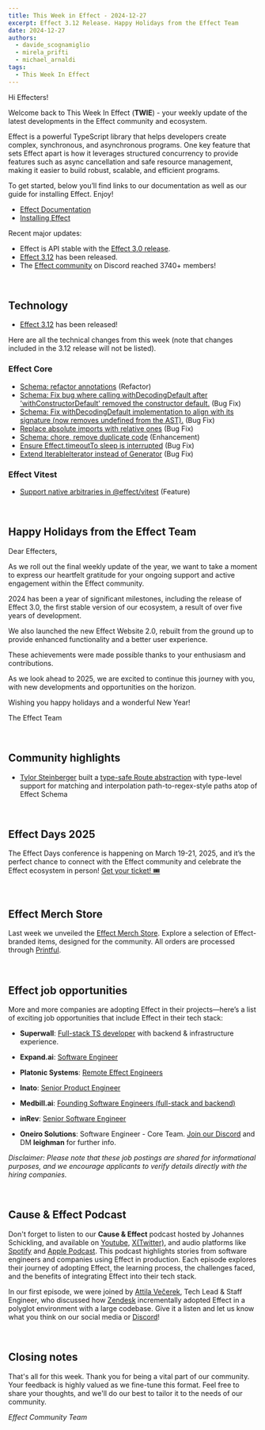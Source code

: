 ```yaml
---
title: This Week in Effect - 2024-12-27
excerpt: Effect 3.12 Release. Happy Holidays from the Effect Team
date: 2024-12-27
authors:
  - davide_scognamiglio
  - mirela_prifti
  - michael_arnaldi
tags:
  - This Week In Effect
---
```



Hi Effecters!

Welcome back to This Week In Effect (**TWIE**) - your weekly update of the latest developments in the Effect community and ecosystem.

Effect is a powerful TypeScript library that helps developers create complex, synchronous, and asynchronous programs. One key feature that sets Effect apart is how it leverages structured concurrency to provide features such as async cancellation and safe resource management, making it easier to build robust, scalable, and efficient programs.

To get started, below you’ll find links to our documentation as well as our guide for installing Effect. Enjoy!

- [Effect Documentation](/docs/getting-started/introduction/)
- [Installing Effect](/docs/getting-started/installation/)

Recent major updates:

- Effect is API stable with the [Effect 3.0 release](https://effect.website/blog/effect-3.0).
- [Effect 3.12](https://effect.website/blog/releases/effect/312) has been released.
- The [Effect community](https://discord.gg/effect-ts) on Discord reached 3740+ members!

&nbsp;
## Technology

- [Effect 3.12](https://effect.website/blog/releases/effect/312) has been released!
  <Tweet id="1871149531594674656" />

Here are all the technical changes from this week (note that changes included in the 3.12 release will not be listed).

### Effect Core
- [Schema: refactor annotations](https://github.com/Effect-TS/effect/pull/4175) (Refactor)
- [Schema: Fix bug where calling withDecodingDefault after 'withConstructorDefault' removed the constructor default.](https://github.com/Effect-TS/effect/pull/4180) (Bug Fix)
- [Schema: Fix withDecodingDefault implementation to align with its signature (now removes undefined from the AST).](https://github.com/Effect-TS/effect/pull/4181) (Bug Fix)
- [Replace absolute imports with relative ones](https://github.com/Effect-TS/effect/pull/4182) (Bug Fix)
- [Schema: chore, remove duplicate code](https://github.com/Effect-TS/effect/pull/4183) (Enhancement)
- [Ensure Effect.timeoutTo sleep is interrupted](https://github.com/Effect-TS/effect/pull/4189) (Bug Fix)
- [Extend IterableIterator instead of Generator](https://github.com/Effect-TS/effect/pull/4190) (Bug Fix)

### Effect Vitest
- [Support native arbitraries in @effect/vitest](https://github.com/Effect-TS/effect/pull/4173) (Feature)


&nbsp;
## Happy Holidays from the Effect Team

Dear Effecters,

As we roll out the final weekly update of the year, we want to take a moment to express our heartfelt gratitude for your ongoing support and active engagement within the Effect community.

2024 has been a year of significant milestones, including the release of Effect 3.0, the first stable version of our ecosystem, a result of over five years of development.

We also launched the new Effect Website 2.0, rebuilt from the ground up to provide enhanced functionality and a better user experience.

These achievements were made possible thanks to your enthusiasm and contributions.

As we look ahead to 2025, we are excited to continue this journey with you, with new developments and opportunities on the horizon.

Wishing you happy holidays and a wonderful New Year!

The Effect Team


&nbsp;
## Community highlights

- [Tylor Steinberger](https://github.com/TylorS) built a [type-safe Route abstraction](https://github.com/TylorS/typed-route) with type-level support for matching and interpolation path-to-regex-style paths atop of Effect Schema

&nbsp;
## Effect Days 2025
The Effect Days conference is happening on March 19-21, 2025, and it’s the perfect chance to connect with the Effect community and celebrate the Effect ecosystem in person! [Get your ticket! 🎟️](https://effect.website/events/effect-days)

&nbsp;
## Effect Merch Store
Last week we unveiled the [Effect Merch Store](https://effect.website/merch). Explore a selection of Effect-branded items, designed for the community. All orders are processed through [Printful](https://www.printful.com/).
  <Tweet id="1868605126862385238" />

&nbsp;
## Effect job opportunities

More and more companies are adopting Effect in their projects—here’s a list of exciting job opportunities that include Effect in their tech stack:

- **Superwall**: [Full-stack TS developer](https://twitter.com/jakemor/status/1854248980454228411) with backend & infrastructure experience.

- **Expand.ai**: [Software Engineer](https://twitter.com/getexpandai/status/1858674403430854823)

- **Platonic Systems**: [Remote Effect Engineers](https://twitter.com/platonicsystems/status/1861470819861311945)

- **Inato**: [Senior Product Engineer](https://jobs.lever.co/inato/2bbbe759-d4ce-4cc4-8267-8bc998189469)

- **Medbill.ai**: [Founding Software Engineers (full-stack and backend)](https://www.linkedin.com/posts/codingtom_medbill-ai-activity-7260092522708762624-N7TH)

- **inRev**: [Senior Software Engineer](https://jobs.gusto.com/postings/inrev-llc-senior-full-stack-engineer-332c0453-fd2d-457f-b30c-f5a0e999cbc5)

- **Oneiro Solutions**: Software Engineer - Core Team. [Join our Discord](https://discord.com/channels/795981131316985866/796153351372275743) and DM **leighman** for further info.

*Disclaimer: Please note that these job postings are shared for informational purposes, and we encourage applicants to verify details directly with the hiring companies.*

&nbsp;
## Cause & Effect Podcast
Don't forget to listen to our **Cause & Effect** podcast hosted by Johannes Schickling, and available on [Youtube](https://www.youtube.com/@effect-ts), [X(Twitter)](https://x.com/EffectTS_/status/1861446144137531585), and audio platforms like [Spotify](https://open.spotify.com/episode/7Bkn7A8EXnoqWWmI0czAdz) and [Apple Podcast](https://podcasts.apple.com/us/podcast/cause-effect/id1781879869). This podcast highlights stories from software engineers and companies using Effect in production. Each episode explores their journey of adopting Effect, the learning process, the challenges faced, and the benefits of integrating Effect into their tech stack.

In our first episode, we were joined by [Attila Večerek](https://x.com/attilavecerek), Tech Lead & Staff Engineer, who discussed how [Zendesk](https://www.zendesk.com) incrementally adopted Effect in a polyglot environment with a large codebase. Give it a listen and let us know what you think on our social media or [Discord](https://discord.gg/effect-ts)!

<YouTube
  id="https://youtu.be/rNAqPHBQFEQ"
  title="Adopting Effect at Zendesk w/ Attila Večerek | Cause & Effect #1"
/>

&nbsp;
## Closing notes

That's all for this week. Thank you for being a vital part of our community. Your feedback is highly valued as we fine-tune this format. Feel free to share your thoughts, and we'll do our best to tailor it to the needs of our community.

_Effect Community Team_
